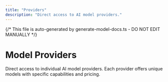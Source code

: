 ```yaml
---
title: "Providers"
description: "Direct access to AI model providers."
---
```


{/* This file is auto-generated by generate-model-docs.ts - DO NOT EDIT MANUALLY */}


# Model Providers

Direct access to individual AI model providers. Each provider offers unique models with specific capabilities and pricing.

<CardGrid>
    <CardGridItem
      title="OpenAI"
      description="31 models"
      href="./providers/openai"
      logo="https://models.dev/logos/openai.svg"
    />    <CardGridItem
      title="Anthropic"
      description="19 models"
      href="./providers/anthropic"
      logo="https://models.dev/logos/anthropic.svg"
    />    <CardGridItem
      title="Google"
      description="24 models"
      href="./providers/google"
      logo="https://models.dev/logos/google.svg"
    />    <CardGridItem
      title="DeepSeek"
      description="2 models"
      href="./providers/deepseek"
      logo="https://models.dev/logos/deepseek.svg"
    />    <CardGridItem
      title="Groq"
      description="17 models"
      href="./providers/groq"
      logo="https://models.dev/logos/groq.svg"
    />    <CardGridItem
      title="Mistral"
      description="19 models"
      href="./providers/mistral"
      logo="https://models.dev/logos/mistral.svg"
    />    <CardGridItem
      title="xAI"
      description="20 models"
      href="./providers/xai"
      logo="https://models.dev/logos/xai.svg"
    />    <CardGridItem
      title="Alibaba"
      description="39 models"
      href="./providers/alibaba"
      logo="https://models.dev/logos/alibaba.svg"
    />    <CardGridItem
      title="Alibaba (China)"
      description="61 models"
      href="./providers/alibaba-cn"
      logo="https://models.dev/logos/alibaba-cn.svg"
    />    <CardGridItem
      title="Baseten"
      description="3 models"
      href="./providers/baseten"
      logo="https://models.dev/logos/baseten.svg"
    />    <CardGridItem
      title="Cerebras"
      description="3 models"
      href="./providers/cerebras"
      logo="https://models.dev/logos/cerebras.svg"
    />    <CardGridItem
      title="Chutes"
      description="33 models"
      href="./providers/chutes"
      logo="https://models.dev/logos/chutes.svg"
    />    <CardGridItem
      title="Cortecs"
      description="11 models"
      href="./providers/cortecs"
      logo="https://models.dev/logos/cortecs.svg"
    />    <CardGridItem
      title="Deep Infra"
      description="4 models"
      href="./providers/deepinfra"
      logo="https://models.dev/logos/deepinfra.svg"
    />    <CardGridItem
      title="FastRouter"
      description="14 models"
      href="./providers/fastrouter"
      logo="https://models.dev/logos/fastrouter.svg"
    />    <CardGridItem
      title="Fireworks AI"
      description="10 models"
      href="./providers/fireworks-ai"
      logo="https://models.dev/logos/fireworks-ai.svg"
    />    <CardGridItem
      title="GitHub Models"
      description="55 models"
      href="./providers/github-models"
      logo="https://models.dev/logos/github-models.svg"
    />    <CardGridItem
      title="Hugging Face"
      description="13 models"
      href="./providers/huggingface"
      logo="https://models.dev/logos/huggingface.svg"
    />    <CardGridItem
      title="Inception"
      description="2 models"
      href="./providers/inception"
      logo="https://models.dev/logos/inception.svg"
    />    <CardGridItem
      title="Inference"
      description="9 models"
      href="./providers/inference"
      logo="https://models.dev/logos/inference.svg"
    />    <CardGridItem
      title="Llama"
      description="7 models"
      href="./providers/llama"
      logo="https://models.dev/logos/llama.svg"
    />    <CardGridItem
      title="LMStudio"
      description="3 models"
      href="./providers/lmstudio"
      logo="https://models.dev/logos/lmstudio.svg"
    />    <CardGridItem
      title="LucidQuery AI"
      description="2 models"
      href="./providers/lucidquery"
      logo="https://models.dev/logos/lucidquery.svg"
    />    <CardGridItem
      title="ModelScope"
      description="7 models"
      href="./providers/modelscope"
      logo="https://models.dev/logos/modelscope.svg"
    />    <CardGridItem
      title="Moonshot AI"
      description="3 models"
      href="./providers/moonshotai"
      logo="https://models.dev/logos/moonshotai.svg"
    />    <CardGridItem
      title="Moonshot AI (China)"
      description="3 models"
      href="./providers/moonshotai-cn"
      logo="https://models.dev/logos/moonshotai-cn.svg"
    />    <CardGridItem
      title="Morph"
      description="3 models"
      href="./providers/morph"
      logo="https://models.dev/logos/morph.svg"
    />    <CardGridItem
      title="Nebius AI Studio"
      description="15 models"
      href="./providers/nebius"
      logo="https://models.dev/logos/nebius.svg"
    />    <CardGridItem
      title="Nvidia"
      description="16 models"
      href="./providers/nvidia"
      logo="https://models.dev/logos/nvidia.svg"
    />    <CardGridItem
      title="OpenCode Zen"
      description="14 models"
      href="./providers/opencode"
      logo="https://models.dev/logos/opencode.svg"
    />    <CardGridItem
      title="Perplexity"
      description="4 models"
      href="./providers/perplexity"
      logo="https://models.dev/logos/perplexity.svg"
    />    <CardGridItem
      title="Requesty"
      description="13 models"
      href="./providers/requesty"
      logo="https://models.dev/logos/requesty.svg"
    />    <CardGridItem
      title="Scaleway"
      description="13 models"
      href="./providers/scaleway"
      logo="https://models.dev/logos/scaleway.svg"
    />    <CardGridItem
      title="submodel"
      description="9 models"
      href="./providers/submodel"
      logo="https://models.dev/logos/submodel.svg"
    />    <CardGridItem
      title="Synthetic"
      description="21 models"
      href="./providers/synthetic"
      logo="https://models.dev/logos/synthetic.svg"
    />    <CardGridItem
      title="Together AI"
      description="6 models"
      href="./providers/togetherai"
      logo="https://models.dev/logos/togetherai.svg"
    />    <CardGridItem
      title="Upstage"
      description="2 models"
      href="./providers/upstage"
      logo="https://models.dev/logos/upstage.svg"
    />    <CardGridItem
      title="Venice AI"
      description="13 models"
      href="./providers/venice"
      logo="https://models.dev/logos/venice.svg"
    />    <CardGridItem
      title="Vultr"
      description="5 models"
      href="./providers/vultr"
      logo="https://models.dev/logos/vultr.svg"
    />    <CardGridItem
      title="Weights &amp; Biases"
      description="10 models"
      href="./providers/wandb"
      logo="https://models.dev/logos/wandb.svg"
    />    <CardGridItem
      title="Z.AI"
      description="5 models"
      href="./providers/zai"
      logo="https://models.dev/logos/zai.svg"
    />    <CardGridItem
      title="Z.AI Coding Plan"
      description="5 models"
      href="./providers/zai-coding-plan"
      logo="https://models.dev/logos/zai-coding-plan.svg"
    />    <CardGridItem
      title="Zhipu AI"
      description="5 models"
      href="./providers/zhipuai"
      logo="https://models.dev/logos/zhipuai.svg"
    />    <CardGridItem
      title="Zhipu AI Coding Plan"
      description="5 models"
      href="./providers/zhipuai-coding-plan"
      logo="https://models.dev/logos/zhipuai-coding-plan.svg"
    />
</CardGrid>